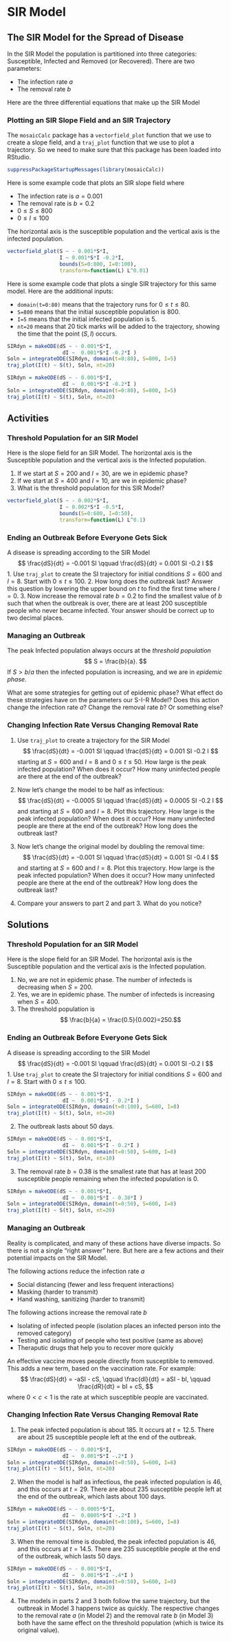 # SIR Model

## The SIR Model for the Spread of Disease

In the SIR Model the population is partitioned into three categories: Susceptible, Infected and Removed (or Recovered). There are two parameters:

* The infection rate $a$
* The removal rate $b$

Here are the three differential equations that make up the SIR Model

\begin{align}
\frac{dS}{dt} &= -a \,S\, I \\
\frac{dI}{dt} &= a \, S\, I - b  \, I \\
\frac{dR}{dt} &=  b  \, I
\end{align}




### Plotting an SIR Slope Field and an SIR Trajectory

The `mosaicCalc` package has a `vectorfield_plot` function that we use to create a slope field, and a `traj_plot` function that we use to plot a trajectory. So we need to make sure that this package has been loaded into RStudio.

```r
suppressPackageStartupMessages(library(mosaicCalc))
```


Here is some example code that plots an SIR slope field where

* The infection rate is $a=0.001$
* The removal rate is $b=0.2$
* $0 \leq S \leq 800$
* $0 \leq I \leq 100$

The horizontal axis is the susceptible population and the vertical axis is the infected population.


```r
vectorfield_plot(S ~ - 0.001*S*I, 
                 I ~ 0.001*S*I -0.2*I, 
                 bounds(S=0:800, I=0:100), 
                 transform=function(L) L^0.01)
```

Here is some example code that plots a single SIR trajectory  for this same model. Here are the additional inputs:

* `domain(t=0:80)` means that the trajectory runs for $0 \leq t \leq 80$.
* `S=800` means that the initial susceptible population is 800.
* `I=5` means that the initial infected  population is 5.
* `nt=20` means that 20  tick marks will be added to the trajectory, showing the time that  the point  $(S,I)$  occurs.


```r
SIRdyn = makeODE(dS ~ - 0.001*S*I, 
                  dI ~  0.001*S*I -0.2*I )
Soln = integrateODE(SIRdyn, domain(t=0:80), S=800, I=5)
traj_plot(I(t) ~ S(t), Soln, nt=20)
```

```r
SIRdyn = makeODE(dS ~ - 0.001*S*I, 
                  dI ~  0.001*S*I -0.2*I )
Soln = integrateODE(SIRdyn, domain(t=0:80), S=800, I=5)
traj_plot(I(t) ~ S(t), Soln, nt=20)
```






## Activities

### Threshold Population for an SIR Model
Here is the slope field for an SIR Model. The horizontal axis is the Susceptible population and the vertical axis is the Infected population.

1. If we start at $S=200$ and $I=30$, are we in epidemic phase?
2. If we start at $S=400$ and $I=10$, are we in epidemic phase?
3. What is the threshold population for this SIR Model?

```r
vectorfield_plot(S ~ - 0.002*S*I, 
                 I ~ 0.002*S*I -0.5*I, 
                 bounds(S=0:600, I=0:50), 
                 transform=function(L) L^0.1)
```



### Ending an Outbreak Before Everyone Gets Sick

A disease is spreading according to the SIR Model
$$
\frac{dS}{dt} = -0.001 SI \qquad  \frac{dS}{dt} = 0.001 SI -0.2 I 
$$
1.  Use `traj_plot` to create the SI trajectory for initial conditions $S=600$ and $I=8$. Start with $0 \leq t \leq 100.$
2. How long does the outbreak last? Answer this question by lowering the upper bound on $t$ to find the first time where $I=0$.
3. Now increase the removal rate $b=0.2$ to find the smallest value of $b$ such that when the outbreak is over, there are at least 200 susceptible people who never became infected. Your answer should be correct up to two decimal places.

<!--
```r
SIRdyn = makeODE(dS ~ - 0.001*S*I, 
                  dI ~  0.001*S*I -.38*I )
Soln = integrateODE(SIRdyn, domain(t=0:45), S=600, I=8)
traj_plot(I(t) ~ S(t), Soln, nt=20)
```
-->


### Managing an Outbreak

The peak Infected population always occurs at the *threshold population*
$$
S = \frac{b}{a}.
$$
If $S > b/a$ then the infected population is increasing, and we are in *epidemic phase.*

What are some strategies for getting out of epidemic phase? What effect do these strategies have on the parameters our S-I-R Model? Does this action change the infection rate $a$? Change the removal rate $b$? Or something else? 



### Changing Infection Rate Versus Changing Removal Rate

1. Use `traj_plot` to create a trajectory for the SIR Model
$$
\frac{dS}{dt} = -0.001 SI \qquad  \frac{dS}{dt} = 0.001 SI -0.2 I 
$$
starting at $S=600$ and $I=8$ and $0 \leq t \leq 50$. How large is the peak infected population? When does it occur? How many uninfected people are there at the end of the outbreak?

2. Now let's change the model to be half as infectious:
$$
\frac{dS}{dt} = -0.0005 SI \qquad  \frac{dS}{dt} = 0.0005 SI -0.2 I 
$$
and starting at $S=600$ and $I=8$. Plot this trajectory. How large is the peak infected population? When does it occur? How many uninfected people are there at the end of the outbreak? How long does the outbreak last?

3. Now let's change the original model by doubling the removal time:
$$
\frac{dS}{dt} = -0.001 SI \qquad  \frac{dS}{dt} = 0.001 SI -0.4 I 
$$
and starting at $S=600$ and $I=8$. Plot this trajectory. How large is the peak infected population? When does it occur? How many uninfected people are there at the end of the outbreak? How long does the outbreak last?

4. Compare your answers to part 2 and part 3. What do you notice?



## Solutions

### Threshold Population for an SIR Model
Here is the slope field for an SIR Model. The horizontal axis is the Susceptible population and the vertical axis is the Infected population.

1. No, we are not in epidemic phase. The number of infecteds is decreasing when $S=200$. 
2. Yes, we are  in epidemic phase. The number of infecteds is increasing when $S=400$. 
3. The threshold population is 
$$ \frac{b}{a} = \frac{0.5}{0.002}=250.$$


### Ending an Outbreak Before Everyone Gets Sick

A disease is spreading according to the SIR Model
$$
\frac{dS}{dt} = -0.001 SI \qquad  \frac{dS}{dt} = 0.001 SI -0.2 I 
$$
1.  Use `traj_plot` to create the SI trajectory for initial conditions $S=600$ and $I=8$. Start with $0 \leq t \leq 100.$

```r
SIRdyn = makeODE(dS ~ - 0.001*S*I, 
                  dI ~  0.001*S*I - 0.2*I )
Soln = integrateODE(SIRdyn, domain(t=0:100), S=600, I=8)
traj_plot(I(t) ~ S(t), Soln, nt=20)
```

2. The outbreak lasts about 50 days.

```r
SIRdyn = makeODE(dS ~ - 0.001*S*I, 
                  dI ~  0.001*S*I - 0.2*I )
Soln = integrateODE(SIRdyn, domain(t=0:50), S=600, I=8)
traj_plot(I(t) ~ S(t), Soln, nt=10)
```

3. The removal rate $b=0.38$ is the smallest rate that has at least 200 susceptible people remaining when the infected population is 0.

```r
SIRdyn = makeODE(dS ~ - 0.001*S*I, 
                  dI ~  0.001*S*I - 0.38*I )
Soln = integrateODE(SIRdyn, domain(t=0:50), S=600, I=8)
traj_plot(I(t) ~ S(t), Soln, nt=20)
```




### Managing an Outbreak

Reality is complicated, and many of these actions have diverse impacts. So there is not a single "right answer" here. But here are a few actions and their potential impacts on the SIR Model.

The following actions reduce the infection rate $a$

* Social distancing (fewer and less frequent interactions)
* Masking (harder to transmit)
* Hand washing, sanitizing (harder to transmit)

The following actions increase the removal rate $b$

* Isolating of infected people (isolation places an infected person into the removed category)
* Testing and isolating of people who test positive (same as above)
* Theraputic drugs that help you to recover more quickly

An effective vaccine moves people directly from susceptible to removed. This adds a new term, based on the vaccination rate. For example:
$$
\frac{dS}{dt} = -aSI - cS, \qquad \frac{dI}{dt} = aSI - bI, \qquad \frac{dR}{dt} = bI + cS,
$$
where $0 < c < 1$ is the rate at which susceptible people are vaccinated.

### Changing Infection Rate Versus Changing Removal Rate

1. The peak infected population is about 185. It occurs at $t=12.5$. There are about 25 susceptible people left at the end of the outbreak.

```r
SIRdyn = makeODE(dS ~ - 0.001*S*I, 
                  dI ~  0.001*S*I -.2*I )
Soln = integrateODE(SIRdyn, domain(t=0:50), S=600, I=8)
traj_plot(I(t) ~ S(t), Soln, nt=20)
```


2. When the model is half as infectious, the peak infected population is 46, and this occurs at $t=29$. There are about 235 susceptible people left at the end of the outbreak, which lasts about 100 days.

```r
SIRdyn = makeODE(dS ~ - 0.0005*S*I, 
                  dI ~  0.0005*S*I -.2*I )
Soln = integrateODE(SIRdyn, domain(t=0:100), S=600, I=8)
traj_plot(I(t) ~ S(t), Soln, nt=20)
```


3. When the removal time is doubled, the peak infected population is 46, and this occurs at $t=14.5$. There are 235 susceptible people at the end of the outbreak, which lasts 50 days.

```r
SIRdyn = makeODE(dS ~ - 0.001*S*I, 
                  dI ~  0.001*S*I -.4*I )
Soln = integrateODE(SIRdyn, domain(t=0:50), S=600, I=8)
traj_plot(I(t) ~ S(t), Soln, nt=20)
```




4. The models in parts 2 and 3 both follow the same trajectory, but the outbreak in Model 3 happens twice as quickly. The respective changes to the removal rate $a$ (in Model 2) and the removal rate $b$ (in Model 3) both have the same effect on the threshold population (which is twice its original value).




